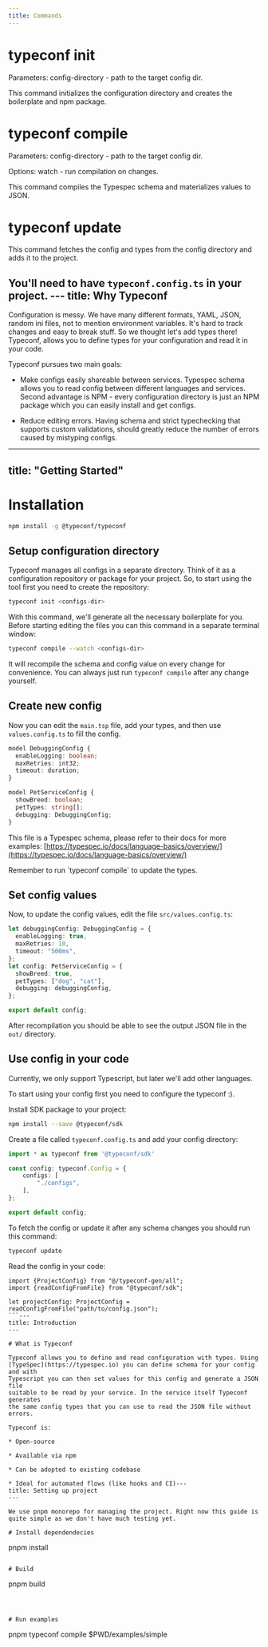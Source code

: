 ```yaml
---
title: Commands
---
```


# typeconf init

Parameters: config-directory - path to the target config dir.

This command initializes the configuration directory and creates the boilerplate and npm package.

# typeconf compile

Parameters: config-directory - path to the target config dir.

Options: watch - run compilation on changes.

This command compiles the Typespec schema and materializes values to JSON.

# typeconf update

This command fetches the config and types from the config directory and adds it to the project.

You'll need to have `typeconf.config.ts` in your project.&#x20;---
title: Why Typeconf
---

Configuration is messy. We have many different formats, YAML, JSON, random ini
files, not to mention environment variables. It's hard to track changes and
easy to break stuff. So we thought let's add types there! Typeconf,
allows you to define types for your configuration and read it in your code.

Typeconf pursues two main goals:

- Make configs easily shareable between services. Typespec schema allows you to
read config between different languages and services. Second advantage is NPM -
every configuration directory is just an NPM package which you can easily install
and get configs.

- Reduce editing errors. Having schema and strict typechecking that supports custom
validations, should greatly reduce the number of errors caused by mistyping configs.
---
title: "Getting Started"
---

# Installation

```bash
npm install -g @typeconf/typeconf
```

## Setup configuration directory

Typeconf manages all configs in a separate directory. Think of it as a configuration repository or package for your project. So, to start using the tool first you need to create the repository:

```bash
typeconf init <configs-dir>
```

With this command, we'll generate all the necessary boilerplate for you. Before starting editing the files you can this command in a separate terminal window:

```bash
typeconf compile --watch <configs-dir>
```

It will recompile the schema and config value on every change for convenience. You can always just run `typeconf compile` after any change yourself.

## Create new config

Now you can edit the `main.tsp` file, add your types, and then use `values.config.ts` to fill the config.

```typescript
model DebuggingConfig {
  enableLogging: boolean;
  maxRetries: int32;
  timeout: duration;
}

model PetServiceConfig {
  showBreed: boolean;
  petTypes: string[];
  debugging: DebuggingConfig;
}
```

This file is a Typespec schema, please refer to their docs for more examples: [https://typespec.io/docs/language-basics/overview/](https://typespec.io/docs/language-basics/overview/)

<Info>
  Remember to run `typeconf compile` to update the types.
</Info>

## Set config values

Now, to update the config values, edit the file `src/values.config.ts`:

```typescript
let debuggingConfig: DebuggingConfig = {
  enableLogging: true,
  maxRetries: 10,
  timeout: "500ms",
};
let config: PetServiceConfig = {
  showBreed: true,
  petTypes: ["dog", "cat"],
  debugging: debuggingConfig,
};

export default config;
```

After recompilation you should be able to see the output JSON file in the `out/` directory.

## Use config in your code

<Warning>
  Currently, we only support Typescript, but later we'll add other languages.
</Warning>

To start using your config first you need to configure the typeconf :).

Install SDK package to your project:

```bash
npm install --save @typeconf/sdk
```

Create a file called `typeconf.config.ts` and add your config directory:

```typescript
import * as typeconf from '@typeconf/sdk'

const config: typeconf.Config = {
    configs: [
        "./configs",
    ],
};

export default config;
```

To fetch the config or update it after any schema changes you should run this command:

```bash
typeconf update
```

Read the config in your code:

```
import {ProjectConfig} from "@/typeconf-gen/all";
import {readConfigFromFile} from "@typeconf/sdk";

let projectConfig: ProjectConfig = readConfigFromFile("path/to/config.json");
```---
title: Introduction
---

# What is Typeconf

Typeconf allows you to define and read configuration with types. Using
[TypeSpec](https://typespec.io) you can define schema for your config and with
Typescript you can then set values for this config and generate a JSON file
suitable to be read by your service. In the service itself Typeconf generates
the same config types that you can use to read the JSON file without errors.

Typeconf is:

* Open-source

* Available via npm

* Can be adopted to existing codebase

* Ideal for automated flows (like hooks and CI)---
title: Setting up project
---

We use pnpm monorepo for managing the project. Right now this guide is quite simple as we don't have much testing yet.

# Install dependendecies

```
pnpm install
```

# Build

```
pnpm build
```



# Run examples

```
pnpm typeconf compile $PWD/examples/simple
```